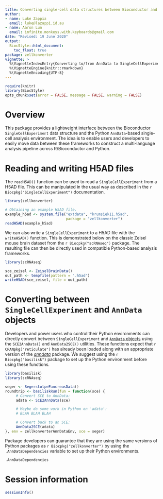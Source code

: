 ```yaml
---
title: Converting single-cell data structures between Bioconductor and Python
author: 
- name: Luke Zappia
  email: luke@lazappi.id.au
- name: Aaron Lun
  email: infinite.monkeys.with.keyboards@gmail.com
date: "Revised: 19 June 2020"
output:
  BiocStyle::html_document:
    toc_float: true
package: zellkonverter 
vignette: >
  %\VignetteIndexEntry{Converting to/from AnnData to SingleCellExperiments}
  %\VignetteEngine{knitr::rmarkdown}
  %\VignetteEncoding{UTF-8}    
---
```


```r
require(knitr)
library(BiocStyle)
opts_chunk$set(error = FALSE, message = FALSE, warning = FALSE)
```

Overview
========

This package provides a lightweight interface between the Bioconductor
`SingleCellExperiment` data structure and the Python `AnnData`-based single-cell
analysis environment. The idea is to enable users and developers to easily move
data between these frameworks to construct a multi-language analysis pipeline
across R/Bioconductor and Python.

Reading and writing H5AD files
==============================

The `readH5AD()` function can be used to read a `SingleCellExperiment` from a
H5AD file. This can be manipulated in the usual way as described in the
`r Biocpkg("SingleCellExperiment")` documentation.

```r
library(zellkonverter)

# Obtaining an example H5AD file.
example_h5ad <- system.file("extdata", "krumsiek11.h5ad",
                            package = "zellkonverter")
readH5AD(example_h5ad)
```

We can also write a `SingleCellExperiment` to a H5AD file with the
`writeH5AD()` function. This is demonstrated below on the classic Zeisel mouse
brain dataset from the `r Biocpkg("scRNAseq")` package. The resulting file can
then be directly used in compatible Python-based analysis frameworks.

```r
library(scRNAseq)

sce_zeisel <- ZeiselBrainData()
out_path <- tempfile(pattern = ".h5ad")
writeH5AD(sce_zeisel, file = out_path)
```

Converting between `SingleCellExperiment` and `AnnData` objects
===============================================================

Developers and power users who control their Python environments can directly
convert between `SingleCellExperiment` and
[`AnnData` objects](https://anndata.readthedocs.io/en/stable/) using the
`SCE2AnnData()` and `AnnData2SCE()` utilities. These functions expect that
`r CRANpkg("reticulate")` has already been loaded along with an appropriate
version of the [_anndata_](https://pypi.org/project/anndata/) package. We
suggest using the `r Biocpkg("basilisk")` package to set up the Python
environment before using these functions.

```r
library(basilisk)
library(scRNAseq)

seger <- SegerstolpePancreasData()
roundtrip <- basiliskRun(fun = function(sce) {
     # Convert SCE to AnnData:
     adata <- SCE2AnnData(sce)

     # Maybe do some work in Python on 'adata':
     # BLAH BLAH BLAH

     # Convert back to an SCE:
     AnnData2SCE(adata)
}, env = zellkonverterAnnDataEnv, sce = seger)
```

Package developers can guarantee that they are using the same versions of Python
packages as `r Biocpkg("zellkonverter")` by using the `.AnnDataDependencies`
variable to set up their Python environments.

```r
.AnnDataDependencies
```

Session information
===================

```r
sessionInfo()
```
